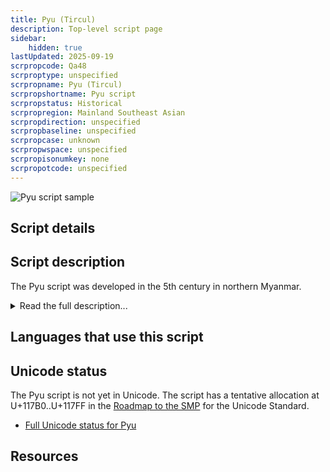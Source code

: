 ```yaml
---
title: Pyu (Tircul)
description: Top-level script page
sidebar:
    hidden: true
lastUpdated: 2025-09-19
scrpropcode: Qa48
scrproptype: unspecified
scrpropname: Pyu (Tircul)
scrpropshortname: Pyu script
scrpropstatus: Historical
scrpropregion: Mainland Southeast Asian
scrpropdirection: unspecified
scrpropbaseline: unspecified
scrpropcase: unknown
scrpropwspace: unspecified
scrpropisonumkey: none
scrpropotcode: unspecified
---
```



![Pyu script sample](../images/qa48-sample.png "Representation of Pyu script")

## Script details

<ScriptDetails />

## Script description

The Pyu script was developed in the 5th century in northern Myanmar.

<details>
<summary>Read the full description...</summary>It is a Brahmi-based script with two varieties, _Pyu Pali_ and _Pyu Tircul_.

_This script is not currently recognized by the [ISO 15924 standard](http://www.unicode.org/iso15924/), but is included in ScriptSource for research purposes. If you have any information on this script, please add the information to this site. Your contributions can be a great help in refining and expanding the ISO 15924 standard. The [Script Encoding Initiative](https://sei.berkeley.edu/) is working to support the inclusion of this script in the standard, and contributions here will support their efforts._
</details>

## Languages that use this script

<WsList script='Qa48' wsMax='5' />

## Unicode status

The Pyu script is not yet in Unicode. The script has a tentative allocation at U+117B0..U+117FF in the [Roadmap to the SMP](http://www.unicode.org/roadmaps/smp/) for the Unicode Standard.

- [Full Unicode status for Pyu](/scrlang/unicode/qa48-unicode)



## Resources

<ScriptResources detailSummary='seemore' />

